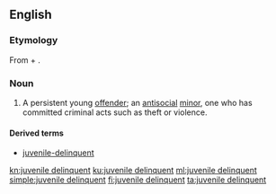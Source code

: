 ==English==

===Etymology===
From {{m|en|juvenile}} + {{m|en|delinquent}}.

===Noun===
{{en-noun|head=[[juvenile]] [[delinquent]]}}

# {{label|en|legal}} A persistent young [[offender]]; an [[antisocial]] [[minor]], one who has committed criminal acts such as theft or violence.

====Derived terms====
* [[juvenile-delinquent]]

[[kn:juvenile delinquent]]
[[ku:juvenile delinquent]]
[[ml:juvenile delinquent]]
[[simple:juvenile delinquent]]
[[fi:juvenile delinquent]]
[[ta:juvenile delinquent]]